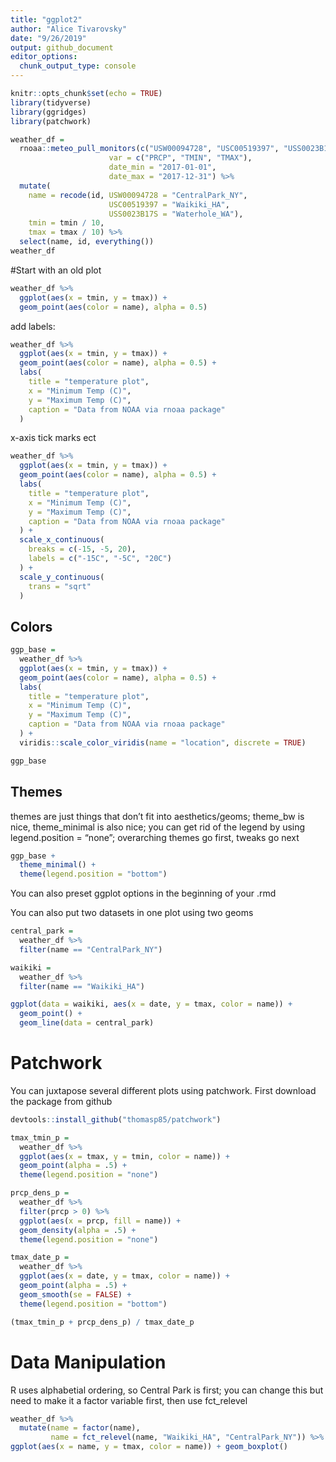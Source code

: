 ```yaml
---
title: "ggplot2"
author: "Alice Tivarovsky"
date: "9/26/2019"
output: github_document
editor_options: 
  chunk_output_type: console
---
```


```r
knitr::opts_chunk$set(echo = TRUE)
library(tidyverse)
library(ggridges)
library(patchwork)
```

```r
weather_df = 
  rnoaa::meteo_pull_monitors(c("USW00094728", "USC00519397", "USS0023B17S"),
                      var = c("PRCP", "TMIN", "TMAX"), 
                      date_min = "2017-01-01",
                      date_max = "2017-12-31") %>%
  mutate(
    name = recode(id, USW00094728 = "CentralPark_NY", 
                      USC00519397 = "Waikiki_HA",
                      USS0023B17S = "Waterhole_WA"),
    tmin = tmin / 10,
    tmax = tmax / 10) %>%
  select(name, id, everything())
weather_df
```


#Start with an old plot 

```r

weather_df %>% 
  ggplot(aes(x = tmin, y = tmax)) +
  geom_point(aes(color = name), alpha = 0.5)

```

add labels: 

```r

weather_df %>% 
  ggplot(aes(x = tmin, y = tmax)) +
  geom_point(aes(color = name), alpha = 0.5) + 
  labs(
    title = "temperature plot",
    x = "Minimum Temp (C)",
    y = "Maximum Temp (C)", 
    caption = "Data from NOAA via rnoaa package"
  )
```

x-axis tick marks ect

```r
weather_df %>% 
  ggplot(aes(x = tmin, y = tmax)) +
  geom_point(aes(color = name), alpha = 0.5) + 
  labs(
    title = "temperature plot",
    x = "Minimum Temp (C)",
    y = "Maximum Temp (C)", 
    caption = "Data from NOAA via rnoaa package"
  ) +
  scale_x_continuous(
    breaks = c(-15, -5, 20),
    labels = c("-15C", "-5C", "20C")
  ) +
  scale_y_continuous(
    trans = "sqrt"
  )
```


## Colors

```r
ggp_base = 
  weather_df %>% 
  ggplot(aes(x = tmin, y = tmax)) +
  geom_point(aes(color = name), alpha = 0.5) + 
  labs(
    title = "temperature plot",
    x = "Minimum Temp (C)",
    y = "Maximum Temp (C)", 
    caption = "Data from NOAA via rnoaa package"
  ) + 
  viridis::scale_color_viridis(name = "location", discrete = TRUE)

ggp_base
```

## Themes
themes are just things that don't fit into aesthetics/geoms; theme_bw is nice, theme_minimal is also nice; you can get rid of the legend by using legend.position = "none"; overarching themes go first, tweaks go next

```r
ggp_base + 
  theme_minimal() +
  theme(legend.position = "bottom")
```

You can also preset ggplot options in the beginning of your .rmd

You can also put two datasets in one plot using two geoms

```r
central_park = 
  weather_df %>% 
  filter(name == "CentralPark_NY")

waikiki = 
  weather_df %>% 
  filter(name == "Waikiki_HA")

ggplot(data = waikiki, aes(x = date, y = tmax, color = name)) + 
  geom_point() + 
  geom_line(data = central_park)
```

# Patchwork

You can juxtapose several different plots using patchwork. First download the package from github

```r
devtools::install_github("thomasp85/patchwork")
```

```r
tmax_tmin_p = 
  weather_df %>% 
  ggplot(aes(x = tmax, y = tmin, color = name)) + 
  geom_point(alpha = .5) +
  theme(legend.position = "none")

prcp_dens_p = 
  weather_df %>% 
  filter(prcp > 0) %>% 
  ggplot(aes(x = prcp, fill = name)) + 
  geom_density(alpha = .5) + 
  theme(legend.position = "none")

tmax_date_p = 
  weather_df %>% 
  ggplot(aes(x = date, y = tmax, color = name)) + 
  geom_point(alpha = .5) +
  geom_smooth(se = FALSE) + 
  theme(legend.position = "bottom")

(tmax_tmin_p + prcp_dens_p) / tmax_date_p
```

# Data Manipulation

R uses alphabetial ordering, so Central Park is first; you can change this but need to make it a factor variable first, then use fct_relevel
```r
weather_df %>%
  mutate(name = factor(name), 
         name = fct_relevel(name, "Waikiki_HA", "CentralPark_NY")) %>% 
ggplot(aes(x = name, y = tmax, color = name)) + geom_boxplot()
  
```

